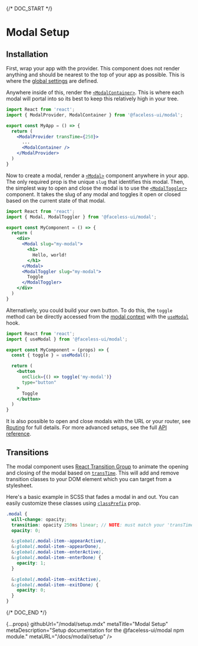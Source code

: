 
{/* DOC_START */}

# Modal Setup

## Installation

<InstallationCode name="modal" />

First, wrap your app with the provider. This component does not render anything and should be nearest to the top of your app as possible. This is where the [global settings](/docs/modal/api#modalprovider-props) are defined.

Anywhere inside of this, render the [`<ModalContainer>`](/docs/modal/api#modalcontainer). This is where each modal will portal into so its best to keep this relatively high in your tree.

```jsx
import React from 'react';
import { ModalProvider, ModalContainer } from '@faceless-ui/modal';

export const MyApp = () => {
  return (
    <ModalProvider transTime={250}>
      ...
      <ModalContainer />
    </ModalProvider>
  )
}
```

Now to create a modal, render a [`<Modal>`](/docs/modal/api#modal) component anywhere in your app. The only required prop is the unique `slug` that identifies this modal. Then, the simplest way to open and close the modal is to use the [`<ModalToggler>`](/docs/modal/api#modaltoggler) component. It takes the slug of any modal and toggles it open or closed based on the current state of that modal.

```jsx
import React from 'react';
import { Modal, ModalToggler } from '@faceless-ui/modal';

export const MyComponent = () => {
  return (
    <div>
      <Modal slug="my-modal">
        <h1>
          Hello, world!
        </h1>
      </Modal>
      <ModalToggler slug="my-modal">
        Toggle
      </ModalToggler>
    </div>
  )
}
```

Alternatively, you could build your own button. To do this, the `toggle` method can be directly accessed from the [modal context](/docs/modal/api#modalprovider-context) with the [`useModal`](/docs/modal/api#usemodal) hook.

```jsx
import React from 'react';
import { useModal } from '@faceless-ui/modal';

export const MyComponent = (props) => {
  const { toggle } = useModal();

  return (
    <button
      onClick={() => toggle('my-modal')}
      type="button"
    >
      Toggle
    </button>
  )
}
```

It is also possible to open and close modals with the URL or your router, see [Routing](/docs/modal/routing) for full details. For more advanced setups, see the full [API reference](/docs/modal/api).

## Transitions

The modal component uses [React Transition Group](https://reactcommunity.org/react-transition-group/) to animate the opening and closing of the modal based on [`transTime`](/docs/modal/api#transtime). This will add and remove transition classes to your DOM element which you can target from a stylesheet.

Here's a basic example in SCSS that fades a modal in and out. You can easily customize these classes using [`classPrefix`](/docs/modal/api#classPrefix) prop.

```scss
.modal {
  will-change: opacity;
  transition: opacity 250ms linear; // NOTE: must match your 'transTime' prop
  opacity: 0;

  &:global(.modal-item--appearActive),
  &:global(.modal-item--appearDone),
  &:global(.modal-item--enterActive),
  &:global(.modal-item--enterDone) {
    opacity: 1;
  }

  &:global(.modal-item--exitActive),
  &:global(.modal-item--exitDone) {
    opacity: 0;
  }
}

````

{/* DOC_END */}

  {...props}
  githubUrl="/modal/setup.mdx"
  metaTitle="Modal Setup"
  metaDescription="Setup documentation for the @faceless-ui/modal npm module."
  metaURL="/docs/modal/setup"
/>
